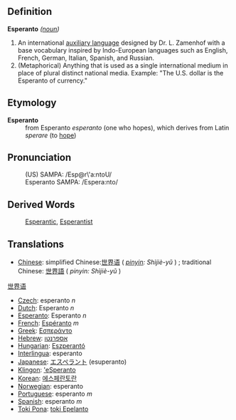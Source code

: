 ==Definition==

;'''Esperanto''' ''([[noun]])''
#An international [[auxiliary language]] designed by Dr. L. Zamenhof with a base vocabulary inspired by Indo-European languages such as English, French, German, Italian, Spanish, and Russian.
#(Metaphorical) Anything that is used as a single international medium in place of plural distinct national media.  Example: "The U.S. dollar is the Esperanto of currency."

==Etymology==
;'''Esperanto'''
:from Esperanto ''esperanto'' (one who hopes), which derives from Latin ''sperare'' (to [[hope]])

==Pronunciation==

:(US) SAMPA: /Esp@r\'a:ntoU/
:Esperanto SAMPA: /Espera:nto/

==Derived Words==
:[[Esperantic]], [[Esperantist]]

==Translations==
*[[Chinese]]: simplified Chinese:[[世界语]] ( ''[[pinyin]]: Shìjiè-yǔ'' ) ; traditional Chinese: [[世界語]] ( ''pinyin: Shìjiè-yǔ'' ) 
[[世界语]]
*[[Czech]]: esperanto ''n''
*[[Dutch]]: Esperanto ''n''
*[[Esperanto]]: Esperanto ''n''
*[[French]]: [[Espéranto]] ''m''
*[[Greek]]: [[Εσπεράντο]]
*[[Hebrew]]: [[אספרנטו]]
*[[Hungarian]]: [[Eszperantó]]
*[[Interlingua]]: esperanto
*[[Japanese]]: [[エスペラント]] (esuperanto)
*[[Klingon]]: [['eSperanto]]
*[[Korean]]: [[에스페란토란]]
*[[Norwegian]]: esperanto
*[[Portuguese]]: esperanto ''m''
*[[Spanish]]: esperanto ''m''
*[[Toki Pona]]: [[toki Epelanto]]